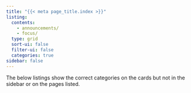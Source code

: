 ```yaml
---
title: "{{< meta page_title.index >}}"
listing:
  contents: 
    - announcements/
    - focus/
  type: grid
  sort-ui: false
  filter-ui: false
  categories: true
sidebar: false
---
```


The below listings show the correct categories on the cards but not in the sidebar or on the pages listed. 
